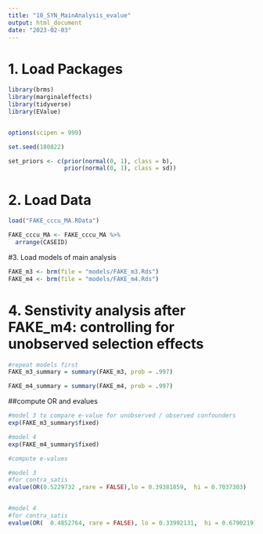 ```yaml
---
title: "10_SYN_MainAnalysis_evalue"
output: html_document
date: "2023-02-03"
---
```


# 1. Load Packages
```r
library(brms)
library(marginaleffects)
library(tidyverse)
library(EValue)


options(scipen = 999)

set.seed(180822)

set_priors <- c(prior(normal(0, 1), class = b),
                prior(normal(0, 1), class = sd))
```

# 2. Load Data
```r
load("FAKE_cccu_MA.RData")

FAKE_cccu_MA <- FAKE_cccu_MA %>%
  arrange(CASEID)
```

#3. Load models of main analysis
```r
FAKE_m3 <- brm(file = "models/FAKE_m3.Rds")
FAKE_m4 <- brm(file = "models/FAKE_m4.Rds")
```

# 4. Senstivity analysis after FAKE_m4: controlling for unobserved selection effects
```r
#repeat models first
FAKE_m3_summary = summary(FAKE_m3, prob = .997)

FAKE_m4_summary = summary(FAKE_m4, prob = .997)
```
##compute OR and evalues

```r
#model 3 to compare e-value for unobserved / observed confounders
exp(FAKE_m3_summary$fixed)

#model 4
exp(FAKE_m4_summary$fixed)

#compute e-values

#model 3
#for contra_satis
evalue(OR(0.5229732 ,rare = FALSE),lo = 0.39381859,  hi = 0.7037303)


#model 4
#for contra_satis
evalue(OR(	0.4852764, rare = FALSE), lo = 0.33992131,  hi = 0.6790219)


```



